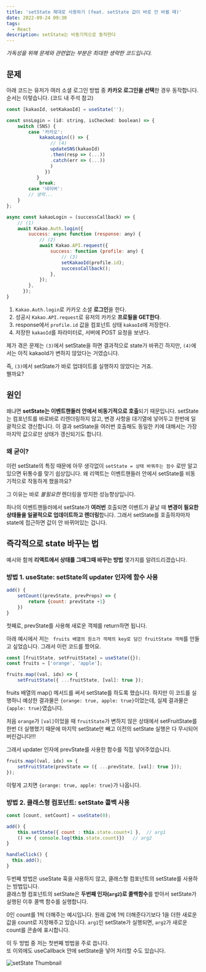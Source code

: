 ```yaml
---
title: 'setState 제대로 사용하기 (feat. setState 값이 바로 안 바뀔 때)'
date: 2022-09-24 09:30
tags:
  - React
description: setState는 비동기적으로 동작한다
---
```


*가독성을 위해 문제와 관련없는 부분은 최대한 생략한 코드입니다.*

## 문제 
아래 코드는 유저가 여러 소셜 로그인 방법 중 **카카오 로그인을 선택**한 경우 동작합니다.
순서는 이렇습니다. (코드 내 주석 참고)

```javascript
const [kakaoId, setKakaoId] = useState('');

const snsLogin = (id: string, isChecked: boolean) => {
    switch (SNS) {
		case '카카오':
		    kakaoLogin(() => {
				// (4)
		        updateSNS(kakaoId)
		        .then(resp => (...))
		        .catch(err => (...))
		        )
		      })
		   }
		    break;
		case '네이버':
		// 생략...
	}
};

async const kakaoLogin = (successCallback) => {
	// (1)
	await Kakao.Auth.login({
		success: async function (response: any) {
			// (2)
			await Kakao.API.request({
				success: function (profile: any) {
				    // (3)
				    setKakaoId(profile.id);  
				    successCallback();
				},
			});
		},
	  });
}

```

1. `Kakao.Auth.login`로 카카오 소셜 **로그인**을 한다.
2. 성공시 `Kakao.API.request`로 유저의 카카오 **프로필을 GET한다**.
3. response에서 `profile.id` 값을 컴포넌트 상태 `kakaoId`에 저장한다.
4. 저장한 `kakaoId`를 파라미터로, 서버에 POST 요청을 보낸다.

제가 겪은 문제는 `(3)`에서 setState을 하면 결과적으로 state가 바뀌긴 하지만, `(4)`에서는 아직 kakaoId가 변하지 않았다는 거였습니다.

즉, `(3)`에서 setState가 바로 업데이트를 실행하지 않았다는 거죠.  
왤까요?

## 원인

왜냐면 **setState는 이벤트핸들러 안에서 비동기적으로 호출**되기 때문입니다.
setState는 컴포넌트를 바로바로 리렌더링하지 않고, 변경 사항을 대기열에 넣어두고 한번에 일괄적으로 갱신합니다. 이 결과 setState을 여러번 호출해도 동일한 키에 대해서는 가장 마지막 값으로만 상태가 갱신되기도 합니다.

### 왜 굳이?

이런 setState의 특징 때문에 아무 생각없이 `setState = 상태 바꿔주는 함수` 로만 알고 있으면 뒤통수를 맞기 쉽상입니다. 왜 리액트는 이벤트핸들러 안에서 setState를 비동기적으로 작동하게 했을까요?

그 이유는 바로 *불필요한* 렌더링을 방지한 성능향상입니다.

하나의 이벤트핸들러에서 setState가 **여러번** 호출되면 이벤트가 끝날 때 **변경이 필요한 상태들을 일괄적으로 업데이트하고 렌더링**합니다.
그래서 setState를 호출하자마자 state에 접근하면 값이 안 바뀌어있는 겁니다.

## 즉각적으로 state 바꾸는 법

예시와 함께 **리액트에서 상태를 그때그때 바꾸는 방법** 몇가지를 알려드리겠습니다.

### 방법 1. useState: setState의 updater 인자에 함수 사용

```javascript
add() {
	setCount((prevState, prevProps) => {
		return {count: prevState +1}
	})
}
```

첫째로, prevState를 사용해 새로운 객체를 return하면 됩니다.

아래 예시에서 저는 ` fruits 배열의 원소가 객체의 key로 담긴 fruitState 객체`를 만들고 싶었습니다. 
그래서 이런 코드를 짰어요.

```javascript
const [fruitState, setFruitState] = useState({});
const fruits = ['orange', 'apple'];

fruits.map((val, idx) => {    
	setFruitState({ ...fruitState, [val]: true });

```

fruits 배열의 map() 메서드를 써서 setState를 하도록 했습니다. 
하지만 이 코드를 실행하니 예상한 결과물은 `{orange: true, apple: true}`이었는데, 실제 결과물은 `{apple: true}`였습니다.  

처음 `orange`가 `[val]`이었을 때 `fruitState`가 변하지 않은 상태에서 setFruitState를 한번 더 실행했기 때문에 마지막 setState만 빼고 이전의 setState 실행은 다 무시되어버린겁니다!!!

그래서 updater 인자에 prevState를 사용한 함수를 직접 넣어주었습니다.

```javascript
fruits.map((val, idx) => {    
    setFruitState(prevState => ({ ...prevState, [val]: true }));  
});
```

이렇게 고치면  `{orange: true, apple: true}`가 나옵니다.

### 방법 2. 클래스형 컴포넌트: setState 콜백 사용

```javascript
const [count, setCount] = useState(0);

add() {
	this.setState({ count : this.state.count+1 },  // arg1
	() => {	console.log(this.state.count)})   // arg2
}

handleClick() {
  this.add();
}
```

두번째 방법은 useState 훅을 사용하지 않고, 클래스형 컴포넌트의 setState를 사용하는 방법입니다.  
클래스형 컴포넌트의 setState은 **두번째 인자(`arg2`)로 콜백함수**를 받아서 setState가 실행된 이후 콜백 함수를 실행합니다.

0인 count를 1씩 더해주는 예시입니다. 원래 값에 1씩 더해준다기보다 1을 더한 새로운 값을 count로 지정해주고 있습니다.
`arg1`인 setState가 실행되면, `arg2`가 새로운 count를 콘솔에 표시합니다.


이 두 방법 중 저는 첫번째 방법을 주로 씁니다.  
또 이외에도 useCallback 안에 setState을 넣어 처리할 수도 있습니다.

![setState Thumbnail](/images/blog/2209/setstate_thumbnail.png)